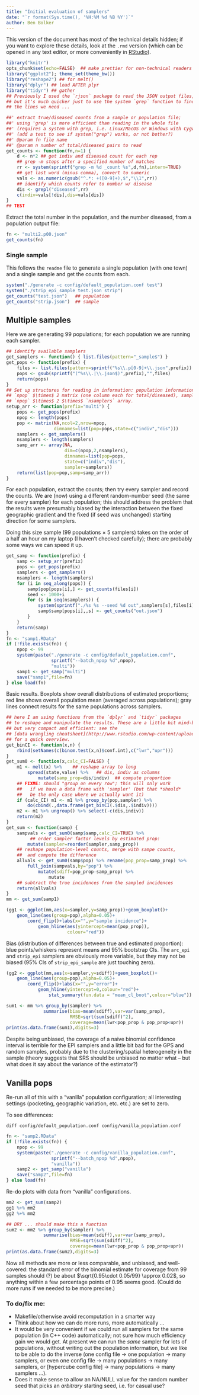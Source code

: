 ```yaml
---
title: "Initial evaluation of samplers"
date: "`r format(Sys.time(), '%H:%M %d %B %Y')`"
author: Ben Bolker
---
```


This version of the document has most of the technical details
hidden; if you want to explore these details, look at the `.rmd` version
(which can be opened in any text editor, or more conveniently
in [RStudio](http://www.rstudio.com)).

```r
library("knitr")
opts_chunk$set(echo=FALSE)  ## make prettier for non-technical readers
library("ggplot2"); theme_set(theme_bw())
library("reshape2") ## for melt()
library("dplyr") ## load AFTER plyr
library("tidyr") ## gather
## Previously I used the `rjson` package to read the JSON output files,
## but it's much quicker just to use the system `grep` function to find
## the lines we need ...
```


```r
##' extract true/diseased counts from a sample or population file;
##' using 'grep' is more efficient than reading in the whole file
##' (requires a system with grep, i.e. Linux/MacOS or Windows with Cygwin)
##' (add a test to see if system("grep") works, or not bother?)
##' @param fn file name
##' @param n number of total/diseased pairs to read
get_counts <- function(fn,n=1) {
    d <- n*2 ## get indiv and diseased count for each rep
    ## grep -m stops after a specified number of matches
    rr <- system(sprintf("grep -m %d _count %s",d,fn),intern=TRUE)
    ## get last word (minus comma), convert to numeric
    vals <- as.numeric(gsub("^.*: +([0-9]+),$","\\1",rr))
    ## identify which counts refer to number w/ disease
    dis <- grepl("diseased",rr)
    c(indiv=vals[!dis],dis=vals[dis])
}
## TEST
```

Extract the total number in the population, and the number diseased,
from a population output file:

```r
fn <- "multi2.p00.json"
get_counts(fn)
```

### Single sample

This follows the `readme` file to generate a single population (with one town)
and a single sample and get the counts from each.
```r
system("./generate -c config/default_population.conf test")
system("./strip_epi_sample test.json strip")
get_counts("test.json")   ## population
get_counts("strip.json")  ## sample
```

## Multiple samples

Here we are generating 99 populations; for each population
we are running each sampler.

```r

## identify available samplers
get_samplers <- function() { list.files(pattern="_sample$") }
get_pops <- function(prefix) {
    files <- list.files(pattern=sprintf("%s\\.p[0-9]+\\.json",prefix))
    pops <- gsub(sprintf("(^%s\\.|\\.json$)",prefix),"",files)
    return(pops)
}
## Set up structures for reading in information: population information is in a
## `npop` $\times$ 2 matrix (one column each for total/diseased), sample information is in a
## `npop` $\times$ 2 $\times$ `nsamplers` array.
setup_arr <- function(prefix="multi") {
    pops <- get_pops(prefix)
    npop <- length(pops)
    pop <- matrix(NA,ncol=2,nrow=npop,
                  dimnames=list(pop=pops,state=c("indiv","dis")))
    samplers <- get_samplers()
    nsamplers <- length(samplers)
    samp_arr <- array(NA,
                      dim=c(npop,2,nsamplers),
                      dimnames=list(pop=pops,
                      state=c("indiv","dis"),
                      sampler=samplers))
    return(list(pop=pop,samp=samp_arr))
}
```


For each population, extract the counts; then try every sampler and record the counts. We are (now) using a different random-number seed (the same for every sampler) for each population; this should address the problem that the results were presumably biased by the interaction between the fixed geographic gradient and the fixed (if seed was unchanged) starting direction for some samplers.  

Doing this size sample (99 populations $\times$ 5 samplers) takes on the order of a half an hour on my laptop
(I haven't checked carefully);
there are probably some ways we can speed it up.

```r
get_samp <- function(prefix) {
    samp <- setup_arr(prefix)
    pops <- get_pops(prefix)
    samplers <- get_samplers()
    nsamplers <- length(samplers)
    for (i in seq_along(pops)) {
        samp$pop[pops[i],] <- get_counts(files[i])
        seed <- 1000+i
        for (s in seq(nsamplers)) {
            system(sprintf("./%s %s --seed %d out",samplers[s],files[i],seed))
            samp$samp[pops[i],,s] <- get_counts("out.json")
        }
    }
    return(samp)
}
fn <- "samp1.RData"
if (!file.exists(fn)) {
    npop <- 99
    system(paste("./generate -c config/default_population.conf",
                 sprintf("--batch_npop %d",npop),
                 "multi"))
    samp1 <- get_samp("multi")
    save("samp1",file=fn)
} else load(fn)
```    

Basic results. Boxplots show overall distributions of estimated proportions;
red line shows overall population mean (averaged across populations); gray lines
connect results for the same populations across samplers.

```r
## here I am using functions from the `dplyr` and `tidyr` packages
## to reshape and manipulate the results. These are a little bit mind-bending
## but very compact and efficient: see the
## [data wrangling cheatsheet](http://www.rstudio.com/wp-content/uploads/2015/03/data-wrangling-cheatsheet.png)
## for a quick overview.
get_binCI <- function(x,n) {
    rbind(setNames(c(binom.test(x,n)$conf.int),c("lwr","upr")))
}
get_sum0 <- function(x,calc_CI=FALSE) {
    m1 <- melt(x) %>%    ## reshape array to long
        spread(state,value) %>%   ## dis, indiv as columns
            mutate(samp_prop=dis/indiv)  ## compute proportion
    ## FIXME: should "group on every row"; this will only work
    ##   if we have a data frame with 'sampler' (but that *should*
    ##   be the only case where we actually want it)
    if (calc_CI) m1 <- m1 %>% group_by(pop,sampler) %>%
        do(cbind(.,data.frame(get_binCI(.$dis,.$indiv))))
    m2 <- m1 %>% ungroup() %>% select(-c(dis,indiv))
    return(m2)
}
get_sum <- function(samp) {
    sampvals <- get_sum0(samp$samp,calc_CI=TRUE) %>%
         ## order sampler factor levels by estimated prop:
        mutate(sampler=reorder(sampler,samp_prop))
    ## reshape population-level counts, merge with sampe counts,
    ##  and compute the difference
    allvals <- get_sum0(samp$pop) %>% rename(pop_prop=samp_prop) %>%
        full_join(sampvals,by="pop") %>%
            mutate(sdiff=pop_prop-samp_prop) %>%
                mutate
    ## subtract the true incidences from the sampled incidences
    return(allvals)
}
mm <- get_sum(samp1)
```

```r
(gg1 <- ggplot(mm,aes(x=sampler,y=samp_prop))+geom_boxplot()+
    geom_line(aes(group=pop),alpha=0.05)+
        coord_flip()+labs(x="",y="sample incidence")+
            geom_hline(aes(yintercept=mean(pop_prop)),
                       colour="red"))
```

Bias (distribution of differences between true and estimated proportion): 
blue points/whiskers represent means and 95% bootstrap CIs.  The
`arc_epi` and `strip_epi` samplers are obviously more variable,
but they may not be biased (95% CIs of `strip_epi_sample` are just
touching zero).

```r
(gg2 <- ggplot(mm,aes(x=sampler,y=sdiff))+geom_boxplot()+
    geom_line(aes(group=pop),alpha=0.05)+
        coord_flip()+labs(x="",y="error")+
            geom_hline(yintercept=0,colour="red")+
                stat_summary(fun.data = "mean_cl_boot",colour="blue"))
```

```r
sum1 <- mm %>% group_by(sampler) %>%
              summarise(bias=mean(sdiff),var=var(samp_prop),
                        RMSE=sqrt(sum(sdiff)^2),
                        coverage=mean(lwr<pop_prop & pop_prop<upr))
print(as.data.frame(sum1),digits=3)
```

Despite being unbiased, the coverage of a naive binomial 
confidence interval is terrible for the EPI samplers
and a little bit bad for the GPS and random samples, probably
due to the clustering/spatial heterogeneity in the sample
(theory suggests that SRS should be unbiased no matter what --
but what does it say about the variance of the estimator?)

## Vanilla pops

Re-run all of this with a "vanilla" population configuration; all interesting
settings (pocketing, geographic variation, etc. etc.) are set to zero.

To see differences:
```
diff config/default_population.conf config/vanilla_population.conf
```

```r
fn <- "samp2.RData"
if (!file.exists(fn)) {
    npop <- 99
    system(paste("./generate -c config/vanilla_population.conf",
                 sprintf("--batch_npop %d",npop),
                 "vanilla"))
    samp2 <- get_samp("vanilla")
    save("samp2",file=fn)
} else load(fn)
```

Re-do plots with data from "vanilla" configurations.

```r
mm2 <- get_sum(samp2)
gg1 %+% mm2
gg2 %+% mm2
```

```r
## DRY ... should make this a function
sum2 <- mm2 %>% group_by(sampler) %>%
              summarise(bias=mean(sdiff),var=var(samp_prop),
                        RMSE=sqrt(sum(sdiff)^2),
                        coverage=mean(lwr<pop_prop & pop_prop<upr))
print(as.data.frame(sum2),digits=3)
```

Now all methods are more or less comparable, and unbiased,
and well-covered: the standard error of the binomial estimate
for coverage from 99 samples should (?) be about $\sqrt{0.95\cdot 0.05/99} \approx 0.02$,
so anything within a few percentage points of 0.95 seems good.
(Could do more runs if we needed to be more precise.)

### To do/fix me:

* Makefile/otherwise avoid recomputation in a smarter way
* Think about how we can do more runs, more automatically ...
* It would be very convenient if we could run all samplers for the same population (in C++ code) automatically; not sure how much efficiency gain we would get.  At present we can run the *same* sampler for lots of populations, without writing out the population information, but we like to be able to do the inverse (one config file $\to$ one population $\to$ many samplers, or even one config file $\to$ many populations $\to$ many samplers, or [hypercube config file] $\to$ many populations $\to$ many samplers ...).
* Does it make sense to allow an NA/NULL value for the random number seed that picks an *arbitrary* starting seed, i.e. for casual use?
